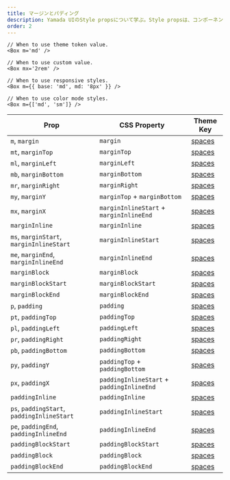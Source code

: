 ```yaml
---
title: マージンとパディング
description: Yamada UIのStyle propsについて学ぶ。Style propsは、コンポーネントにpropsを渡すだけでコンポーネントのスタイルを変更する方法です。
order: 2
---
```


```tsx live=false
// When to use theme token value.
<Box m='md' />

// When to use custom value.
<Box mx='2rem' />

// When to use responsive styles.
<Box m={{ base: 'md', md: '8px' }} />

// When to use color mode styles.
<Box m={['md', 'sm']} />
```

| Prop                                       | CSS Property                              | Theme Key                                                  |
| ------------------------------------------ | ----------------------------------------- | ---------------------------------------------------------- |
| `m`, `margin`                              | `margin`                                  | [spaces](/docs/styled-system/theming/default-theme/spaces) |
| `mt`, `marginTop`                          | `marginTop`                               | [spaces](/docs/styled-system/theming/default-theme/spaces) |
| `ml`, `marginLeft`                         | `marginLeft`                              | [spaces](/docs/styled-system/theming/default-theme/spaces) |
| `mb`, `marginBottom`                       | `marginBottom`                            | [spaces](/docs/styled-system/theming/default-theme/spaces) |
| `mr`, `marginRight`                        | `marginRight`                             | [spaces](/docs/styled-system/theming/default-theme/spaces) |
| `my`, `marginY`                            | `marginTop` + `marginBottom`              | [spaces](/docs/styled-system/theming/default-theme/spaces) |
| `mx`, `marginX`                            | `marginInlineStart` + `marginInlineEnd`   | [spaces](/docs/styled-system/theming/default-theme/spaces) |
| `marginInline`                             | `marginInline`                            | [spaces](/docs/styled-system/theming/default-theme/spaces) |
| `ms`, `marginStart`, `marginInlineStart`   | `marginInlineStart`                       | [spaces](/docs/styled-system/theming/default-theme/spaces) |
| `me`, `marginEnd`, `marginInlineEnd`       | `marginInlineEnd`                         | [spaces](/docs/styled-system/theming/default-theme/spaces) |
| `marginBlock`                              | `marginBlock`                             | [spaces](/docs/styled-system/theming/default-theme/spaces) |
| `marginBlockStart`                         | `marginBlockStart`                        | [spaces](/docs/styled-system/theming/default-theme/spaces) |
| `marginBlockEnd`                           | `marginBlockEnd`                          | [spaces](/docs/styled-system/theming/default-theme/spaces) |
| `p`, `padding`                             | `padding`                                 | [spaces](/docs/styled-system/theming/default-theme/spaces) |
| `pt`, `paddingTop`                         | `paddingTop`                              | [spaces](/docs/styled-system/theming/default-theme/spaces) |
| `pl`, `paddingLeft`                        | `paddingLeft`                             | [spaces](/docs/styled-system/theming/default-theme/spaces) |
| `pr`, `paddingRight`                       | `paddingRight`                            | [spaces](/docs/styled-system/theming/default-theme/spaces) |
| `pb`, `paddingBottom`                      | `paddingBottom`                           | [spaces](/docs/styled-system/theming/default-theme/spaces) |
| `py`, `paddingY`                           | `paddingTop` + `paddingBottom`            | [spaces](/docs/styled-system/theming/default-theme/spaces) |
| `px`, `paddingX`                           | `paddingInlineStart` + `paddingInlineEnd` | [spaces](/docs/styled-system/theming/default-theme/spaces) |
| `paddingInline`                            | `paddingInline`                           | [spaces](/docs/styled-system/theming/default-theme/spaces) |
| `ps`, `paddingStart`, `paddingInlineStart` | `paddingInlineStart`                      | [spaces](/docs/styled-system/theming/default-theme/spaces) |
| `pe`, `paddingEnd`, `paddingInlineEnd`     | `paddingInlineEnd`                        | [spaces](/docs/styled-system/theming/default-theme/spaces) |
| `paddingBlockStart`                        | `paddingBlockStart`                       | [spaces](/docs/styled-system/theming/default-theme/spaces) |
| `paddingBlock`                             | `paddingBlock`                            | [spaces](/docs/styled-system/theming/default-theme/spaces) |
| `paddingBlockEnd`                          | `paddingBlockEnd`                         | [spaces](/docs/styled-system/theming/default-theme/spaces) |
